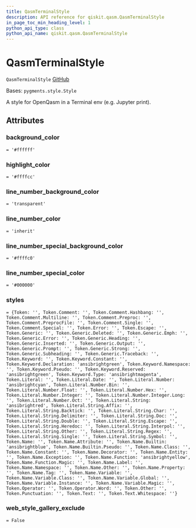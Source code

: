 ```yaml
---
title: QasmTerminalStyle
description: API reference for qiskit.qasm.QasmTerminalStyle
in_page_toc_min_heading_level: 1
python_api_type: class
python_api_name: qiskit.qasm.QasmTerminalStyle
---
```


# QasmTerminalStyle

<span id="qiskit.qasm.QasmTerminalStyle" />

`QasmTerminalStyle` [GitHub](https://github.com/qiskit/qiskit/tree/stable/0.19/qiskit/qasm/pygments/lexer.py "view source code")

Bases: `pygments.style.Style`

A style for OpenQasm in a Terminal env (e.g. Jupyter print).

## Attributes

<span id="qiskit.qasm.QasmTerminalStyle.background_color" />

### background\_color

`= '#ffffff'`

<span id="qiskit.qasm.QasmTerminalStyle.highlight_color" />

### highlight\_color

`= '#ffffcc'`

<span id="qiskit.qasm.QasmTerminalStyle.line_number_background_color" />

### line\_number\_background\_color

`= 'transparent'`

<span id="qiskit.qasm.QasmTerminalStyle.line_number_color" />

### line\_number\_color

`= 'inherit'`

<span id="qiskit.qasm.QasmTerminalStyle.line_number_special_background_color" />

### line\_number\_special\_background\_color

`= '#ffffc0'`

<span id="qiskit.qasm.QasmTerminalStyle.line_number_special_color" />

### line\_number\_special\_color

`= '#000000'`

<span id="qiskit.qasm.QasmTerminalStyle.styles" />

### styles

`= {Token: '', Token.Comment: '', Token.Comment.Hashbang: '', Token.Comment.Multiline: '', Token.Comment.Preproc: '', Token.Comment.PreprocFile: '', Token.Comment.Single: '', Token.Comment.Special: '', Token.Error: '', Token.Escape: '', Token.Generic: '', Token.Generic.Deleted: '', Token.Generic.Emph: '', Token.Generic.Error: '', Token.Generic.Heading: '', Token.Generic.Inserted: '', Token.Generic.Output: '', Token.Generic.Prompt: '', Token.Generic.Strong: '', Token.Generic.Subheading: '', Token.Generic.Traceback: '', Token.Keyword: '', Token.Keyword.Constant: '', Token.Keyword.Declaration: 'ansibrightgreen', Token.Keyword.Namespace: '', Token.Keyword.Pseudo: '', Token.Keyword.Reserved: 'ansibrightgreen', Token.Keyword.Type: 'ansibrightmagenta', Token.Literal: '', Token.Literal.Date: '', Token.Literal.Number: 'ansibrightcyan', Token.Literal.Number.Bin: '', Token.Literal.Number.Float: '', Token.Literal.Number.Hex: '', Token.Literal.Number.Integer: '', Token.Literal.Number.Integer.Long: '', Token.Literal.Number.Oct: '', Token.Literal.String: 'ansibrightred', Token.Literal.String.Affix: '', Token.Literal.String.Backtick: '', Token.Literal.String.Char: '', Token.Literal.String.Delimiter: '', Token.Literal.String.Doc: '', Token.Literal.String.Double: '', Token.Literal.String.Escape: '', Token.Literal.String.Heredoc: '', Token.Literal.String.Interpol: '', Token.Literal.String.Other: '', Token.Literal.String.Regex: '', Token.Literal.String.Single: '', Token.Literal.String.Symbol: '', Token.Name: '', Token.Name.Attribute: '', Token.Name.Builtin: 'ansibrightblue', Token.Name.Builtin.Pseudo: '', Token.Name.Class: '', Token.Name.Constant: '', Token.Name.Decorator: '', Token.Name.Entity: '', Token.Name.Exception: '', Token.Name.Function: 'ansibrightyellow', Token.Name.Function.Magic: '', Token.Name.Label: '', Token.Name.Namespace: '', Token.Name.Other: '', Token.Name.Property: '', Token.Name.Tag: '', Token.Name.Variable: '', Token.Name.Variable.Class: '', Token.Name.Variable.Global: '', Token.Name.Variable.Instance: '', Token.Name.Variable.Magic: '', Token.Operator: '', Token.Operator.Word: '', Token.Other: '', Token.Punctuation: '', Token.Text: '', Token.Text.Whitespace: ''}`

<span id="qiskit.qasm.QasmTerminalStyle.web_style_gallery_exclude" />

### web\_style\_gallery\_exclude

`= False`

